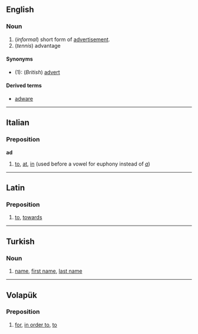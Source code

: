 ==English==
===Noun===
#(''informal'') short form of [[advertisement]].
#(''tennis'') advantage

====Synonyms====
*(1): (''British'') [[advert]]

====Derived terms====
*[[adware]]

----

==Italian==
===Preposition===
'''ad'''

#[[to]], [[at]], [[in]] (used before a vowel for euphony instead of ''[[a#Italian|a]]'')

----
==Latin==
===Preposition===
#[[to]], [[towards]]

----
==Turkish==
===Noun===
#[[name]], [[first name]], [[last name]]

----
==Volapük==
===Preposition===
#[[for]], [[in order to]], [[to]]